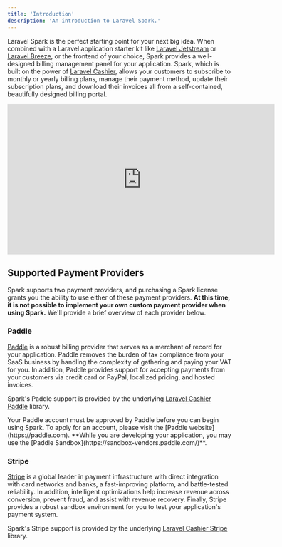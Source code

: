 ```yaml
---
title: 'Introduction'
description: 'An introduction to Laravel Spark.'
---
```


Laravel Spark is the perfect starting point for your next big idea. When combined with a Laravel application starter kit like [Laravel Jetstream](https://jetstream.laravel.com) or [Laravel Breeze](https://laravel.com/docs/starter-kits), or the frontend of your choice, Spark provides a well-designed billing management panel for your application. Spark, which is built on the power of [Laravel Cashier](https://laravel.com/docs/billing), allows your customers to subscribe to monthly or yearly billing plans, manage their payment method, update their subscription plans, and download their invoices all from a self-contained, beautifully designed billing portal.

<Frame>
    <iframe width="600" height="337" src="https://www.youtube.com/embed/-wAmFagQSzI" frameborder="0" allow="accelerometer; autoplay; clipboard-write; encrypted-media; gyroscope; picture-in-picture" allowfullscreen></iframe>
</Frame>

## Supported Payment Providers

Spark supports two payment providers, and purchasing a Spark license grants you the ability to use either of these payment providers. **At this time, it is not possible to implement your own custom payment provider when using Spark.** We'll provide a brief overview of each provider below.

### Paddle

[Paddle](https://paddle.com) is a robust billing provider that serves as a merchant of record for your application. Paddle removes the burden of tax compliance from your SaaS business by handling the complexity of gathering and paying your VAT for you. In addition, Paddle provides support for accepting payments from your customers via credit card or PayPal, localized pricing, and hosted invoices.

Spark's Paddle support is provided by the underlying [Laravel Cashier Paddle](https://laravel.com/docs/cashier-paddle) library.

<Warning>
    Your Paddle account must be approved by Paddle before you can begin using Spark. To apply for an account, please visit the [Paddle website](https://paddle.com). **While you are developing your application, you may use the [Paddle Sandbox](https://sandbox-vendors.paddle.com/)**.
</Warning>

### Stripe

[Stripe](https://stripe.com) is a global leader in payment infrastructure with direct integration with card networks and banks, a fast-improving platform, and battle-tested reliability. In addition, intelligent optimizations help increase revenue across conversion, prevent fraud, and assist with revenue recovery. Finally, Stripe provides a robust sandbox environment for you to test your application's payment system.

Spark's Stripe support is provided by the underlying [Laravel Cashier Stripe](https://laravel.com/docs/billing) library.
